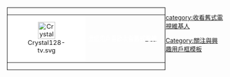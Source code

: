<div style="float:left; border:solid black 1px; margin: 1px;">
{| cellspacing="0" style="width:238px;background:black"
| style="width:45px;height:45px;background:white;text-align:center;font-size:11pt" | [[File:Crystal128-tv.svg|40px]]
| style="font-size:10pt;padding:4pt;line-height:1.25em;color:#ffffff" | 這個用戶喜歡收看'''舊式[[電視|<span style="color:white;">電視</span>]]'''。
|}</div>
</div><includeonly>[[category:收看舊式電視維基人]]</includeonly><noinclude>[[Category:關注與興趣用戶框模板]]</noinclude>